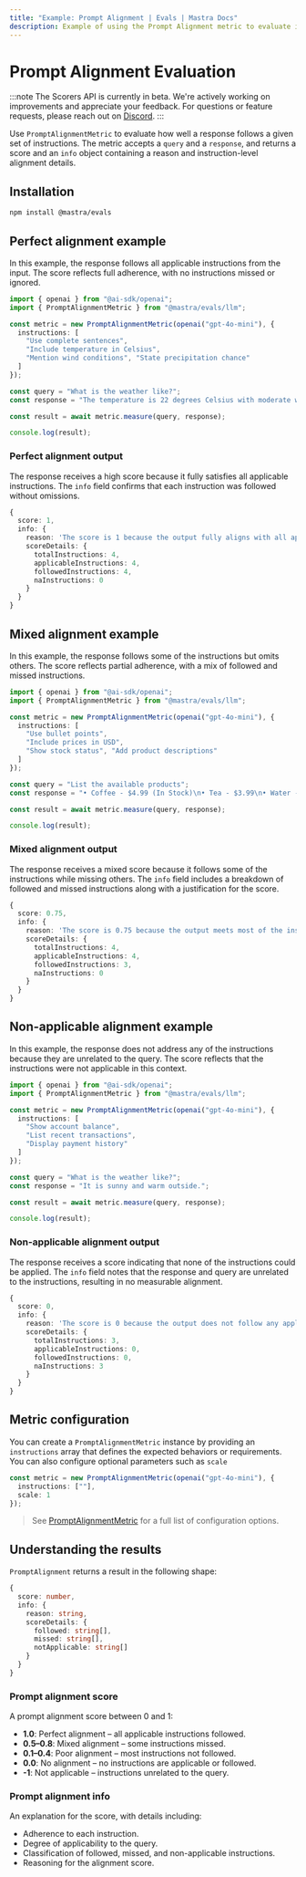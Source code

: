```yaml
---
title: "Example: Prompt Alignment | Evals | Mastra Docs"
description: Example of using the Prompt Alignment metric to evaluate instruction adherence in responses.
---
```


# Prompt Alignment Evaluation

:::note
The Scorers API is currently in beta. We're actively working on improvements and appreciate your feedback. For questions or feature requests, please reach out on [Discord](https://discord.gg/mastra).
:::

Use `PromptAlignmentMetric` to evaluate how well a response follows a given set of instructions. The metric accepts a `query` and a `response`, and returns a score and an `info` object containing a reason and instruction-level alignment details.

## Installation

```bash copy
npm install @mastra/evals
```

## Perfect alignment example

In this example, the response follows all applicable instructions from the input. The score reflects full adherence, with no instructions missed or ignored.

```typescript filename="src/example-high-perfect-alignment.ts" showLineNumbers copy
import { openai } from "@ai-sdk/openai";
import { PromptAlignmentMetric } from "@mastra/evals/llm";

const metric = new PromptAlignmentMetric(openai("gpt-4o-mini"), {
  instructions: [
    "Use complete sentences",
    "Include temperature in Celsius",
    "Mention wind conditions", "State precipitation chance"
  ]
});

const query = "What is the weather like?";
const response = "The temperature is 22 degrees Celsius with moderate winds from the northwest. There is a 30% chance of rain.";

const result = await metric.measure(query, response);

console.log(result);
```

### Perfect alignment output

The response receives a high score because it fully satisfies all applicable instructions. The `info` field confirms that each instruction was followed without omissions.

```typescript
{
  score: 1,
  info: {
    reason: 'The score is 1 because the output fully aligns with all applicable instructions, providing a comprehensive weather report that includes temperature, wind conditions, and chance of precipitation, all presented in complete sentences.',
    scoreDetails: {
      totalInstructions: 4,
      applicableInstructions: 4,
      followedInstructions: 4,
      naInstructions: 0
    }
  }
}
```

## Mixed alignment example

In this example, the response follows some of the instructions but omits others. The score reflects partial adherence, with a mix of followed and missed instructions.

```typescript filename="src/example-high-mixed-alignment.ts" showLineNumbers copy
import { openai } from "@ai-sdk/openai";
import { PromptAlignmentMetric } from "@mastra/evals/llm";

const metric = new PromptAlignmentMetric(openai("gpt-4o-mini"), {
  instructions: [
    "Use bullet points",
    "Include prices in USD",
    "Show stock status", "Add product descriptions"
  ]
});

const query = "List the available products";
const response = "• Coffee - $4.99 (In Stock)\n• Tea - $3.99\n• Water - $1.99 (Out of Stock)";

const result = await metric.measure(query, response);

console.log(result);
```

### Mixed alignment output

The response receives a mixed score because it follows some of the instructions while missing others. The `info` field includes a breakdown of followed and missed instructions along with a justification for the score.

```typescript
{
  score: 0.75,
  info: {
    reason: 'The score is 0.75 because the output meets most of the instructions by using bullet points, including prices in USD, and showing stock status. However, it does not fully align with the instruction to provide product descriptions, which affects the overall score.',
    scoreDetails: {
      totalInstructions: 4,
      applicableInstructions: 4,
      followedInstructions: 3,
      naInstructions: 0
    }
  }
}
```

## Non-applicable alignment example

In this example, the response does not address any of the instructions because they are unrelated to the query. The score reflects that the instructions were not applicable in this context.


```typescript filename="src/example-non-applicable-alignment.ts" showLineNumbers copy
import { openai } from "@ai-sdk/openai";
import { PromptAlignmentMetric } from "@mastra/evals/llm";

const metric = new PromptAlignmentMetric(openai("gpt-4o-mini"), {
  instructions: [
    "Show account balance",
    "List recent transactions",
    "Display payment history"
  ]
});

const query = "What is the weather like?";
const response = "It is sunny and warm outside.";

const result = await metric.measure(query, response);

console.log(result);
```

### Non-applicable alignment output

The response receives a score indicating that none of the instructions could be applied. The `info` field notes that the response and query are unrelated to the instructions, resulting in no measurable alignment.

```typescript
{
  score: 0,
  info: {
    reason: 'The score is 0 because the output does not follow any applicable instructions related to the context of a weather query, as the instructions provided are irrelevant to the input.',
    scoreDetails: {
      totalInstructions: 3,
      applicableInstructions: 0,
      followedInstructions: 0,
      naInstructions: 3
    }
  }
}
```

## Metric configuration

You can create a `PromptAlignmentMetric` instance by providing an `instructions` array that defines the expected behaviors or requirements. You can also configure optional parameters such as `scale`

```typescript showLineNumbers copy
const metric = new PromptAlignmentMetric(openai("gpt-4o-mini"), {
  instructions: [""],
  scale: 1
});
```

> See [PromptAlignmentMetric](/reference/evals/prompt-alignment) for a full list of configuration options.

## Understanding the results

`PromptAlignment` returns a result in the following shape:

```typescript
{
  score: number,
  info: {
    reason: string,
    scoreDetails: {
      followed: string[],
      missed: string[],
      notApplicable: string[]
    }
  }
}
```
### Prompt alignment score

A prompt alignment score between 0 and 1:

- **1.0**: Perfect alignment – all applicable instructions followed.
- **0.5–0.8**: Mixed alignment – some instructions missed.
- **0.1–0.4**: Poor alignment – most instructions not followed.
- **0.0**: No alignment – no instructions are applicable or followed.
- **-1**: Not applicable – instructions unrelated to the query.

### Prompt alignment info

An explanation for the score, with details including:

- Adherence to each instruction.
- Degree of applicability to the query.
- Classification of followed, missed, and non-applicable instructions.
- Reasoning for the alignment score.

<GithubLink
  outdated={true}
  marginTop='mt-16'
  link="https://github.com/mastra-ai/mastra/blob/main/examples/basics/evals/prompt-alignment"
/>

